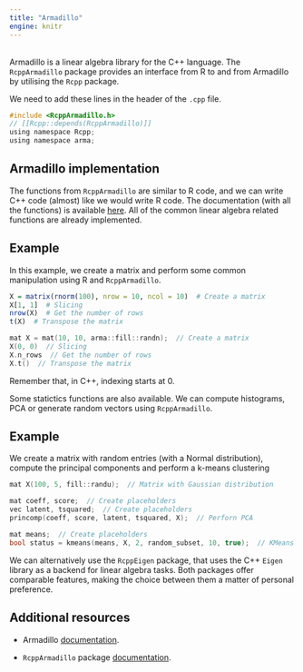 ```yaml
---
title: "Armadillo"
engine: knitr
---
```


<br>
Armadillo is a linear algebra library for the C++ language. The `RcppArmadillo` package provides an interface from R to and from Armadillo by utilising the `Rcpp` package.

We need to add these lines in the header of the `.cpp` file.
```c
#include <RcppArmadillo.h>
// [[Rcpp::depends(RcppArmadillo)]]
using namespace Rcpp;
using namespace arma;
```

## Armadillo implementation

The functions from `RcppArmadillo` are similar to R code, and we can write C++ code (almost) like we would write R code. The documentation (with all the functions) is available [here](https://arma.sourceforge.net/docs.html#misc_fns). All of the common linear algebra related functions are already implemented.

::: {.callout-note appearance="simple"}

## Example

In this example, we create a matrix and perform some common manipulation using R and `RcppArmadillo`.

```r
X = matrix(rnorm(100), nrow = 10, ncol = 10)  # Create a matrix
X[1, 1]  # Slicing
nrow(X)  # Get the number of rows
t(X)  # Transpose the matrix
```

```c
mat X = mat(10, 10, arma::fill::randn);  // Create a matrix
X(0, 0)  // Slicing
X.n_rows  // Get the number of rows
X.t()  // Transpose the matrix
```

Remember that, in C++, indexing starts at 0.

:::

Some statictics functions are also available. We can compute histograms, PCA or generate random vectors using `RcppArmadillo`.

::: {.callout-note appearance="simple"}

## Example

We create a matrix with random entries (with a Normal distribution), compute the principal components and perform a k-means clustering 

```c
mat X(100, 5, fill::randu);  // Matrix with Gaussian distribution

mat coeff, score;  // Create placeholders
vec latent, tsquared;  // Create placeholders
princomp(coeff, score, latent, tsquared, X);  // Perforn PCA

mat means;  // Create placeholders
bool status = kmeans(means, X, 2, random_subset, 10, true);  // KMeans
```

:::

We can alternatively use the `RcppEigen` package, that uses the C++ `Eigen` library as a backend for linear algebra tasks. Both packages offer comparable features, making the choice between them a matter of personal preference.

## Additional resources

* Armadillo [documentation](https://arma.sourceforge.net).

* `RcppArmadillo` package [documentation](https://cran.r-project.org/web/packages/RcppArmadillo/index.html).